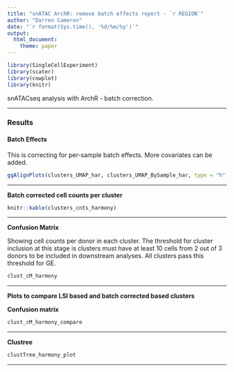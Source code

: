 ```yaml
---
title: "snATAC ArchR: remove batch effects report - `r REGION`"
author: "Darren Cameron"
date: "`r format(Sys.time(), '%d/%m/%y')`"
output:
  html_document:
    theme: paper
---
```


```r
library(SingleCellExperiment)
library(scater)
library(cowplot)
library(knitr)
```

snATACseq analysis with ArchR - batch correction.

*** 

### Results {.tabset}

#### Batch Effects

This is correcting for per-sample batch effects. More covariates can be added.

```R
ggAlignPlots(clusters_UMAP_har, clusters_UMAP_BySample_har, type = "h")
```

***

**Batch corrected cell counts per cluster**

```R
knitr::kable(clusters_cnts_harmony)
```

***

**Confusion Matrix**

Showing cell counts per donor in each cluster. The threshold for cluster inclusion at this stage is clusters must have at least 10 cells from 2 out of 3 donors to be included in downstream analyses. All clusters pass this threshold for GE.


```R
clust_cM_harmony
```

***

**Plots to compare LSI based and batch corrected based clusters**

**Confusion matrix**

```R
clust_cM_harmony_compare
```

***

**Clustree**

```R
clustTree_harmony_plot
```

***
